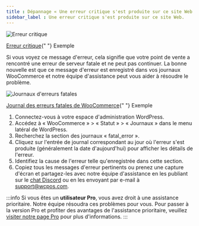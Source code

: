 ```yaml
---
title : Dépannage « Une erreur critique s'est produite sur ce site Web.»
sidebar_label : Une erreur critique s'est produite sur ce site Web.
---
```



<div class="image-container">
<Image
alt="Erreur critique"
img="https://wcpos.com/wp-content/uploads/2023/07/critical-error.png"
/>
<p class="image-caption"><a target="_blank" href="https://woocommerce.com/document/finding-php-error-logs/">Erreur critique</a>{" "} Exemple</p>
</div>

Si vous voyez ce message d'erreur, cela signifie que votre point de vente a rencontré une erreur de serveur fatale et ne peut pas continuer.
La bonne nouvelle est que ce message d'erreur est enregistré dans vos journaux WooCommerce et notre équipe d'assistance peut vous aider à résoudre le problème.

<div class="image-container">
<Image
alt="Journaux d'erreurs fatales"
img="https://woocommerce.com/wp-content/uploads/2018/11/wc_log_fatal_errors.png"
/>
<p class="image-caption"><a target="_blank" href="https://woocommerce.com/document/finding-php-error-logs/">Journal des erreurs fatales de WooCommerce</a>{" "} Exemple</p>
</div>

1. Connectez-vous à votre espace d'administration WordPress.
2. Accédez à « WooCommerce » > « Statut » > « Journaux » dans le menu latéral de WordPress.
3. Recherchez la section des journaux « fatal_error ».
4. Cliquez sur l'entrée de journal correspondant au jour où l'erreur s'est produite (généralement la date d'aujourd'hui) pour afficher les détails de l'erreur.
5. Identifiez la cause de l'erreur telle qu'enregistrée dans cette section.
6. Copiez tous les messages d'erreur pertinents ou prenez une capture d'écran et partagez-les avec notre équipe d'assistance en les publiant sur le [chat Discord](https://wcpos.com/discord) ou en les envoyant par e-mail à support@wcpos.com.

:::info
Si vous êtes un **utilisateur Pro**, vous avez droit à une assistance prioritaire. Notre équipe résoudra ces problèmes pour vous. Pour passer à la version Pro et profiter des avantages de l'assistance prioritaire, veuillez [visiter notre page Pro](https://wcpos.com/pro) pour plus d'informations.
:::
